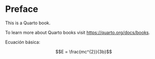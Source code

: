 # Preface {.unnumbered}

This is a Quarto book.

To learn more about Quarto books visit <https://quarto.org/docs/books>.

Ecuación básica:

$$E = \frac{mc^{2}}{3b}$$
